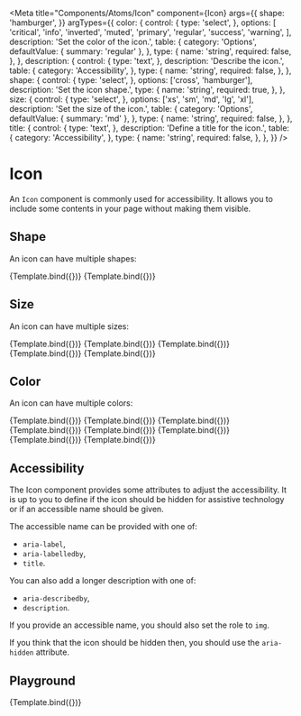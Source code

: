 
<Meta
  title="Components/Atoms/Icon"
  component={Icon}
  args={{
    shape: 'hamburger',
  }}
  argTypes={{
    color: {
      control: {
        type: 'select',
      },
      options: [
        'critical',
        'info',
        'inverted',
        'muted',
        'primary',
        'regular',
        'success',
        'warning',
      ],
      description: 'Set the color of the icon.',
      table: {
        category: 'Options',
        defaultValue: { summary: 'regular' },
      },
      type: {
        name: 'string',
        required: false,
      },
    },
    description: {
      control: {
        type: 'text',
      },
      description: 'Describe the icon.',
      table: {
        category: 'Accessibility',
      },
      type: {
        name: 'string',
        required: false,
      },
    },
    shape: {
      control: {
        type: 'select',
      },
      options: ['cross', 'hamburger'],
      description: 'Set the icon shape.',
      type: {
        name: 'string',
        required: true,
      },
    },
    size: {
      control: {
        type: 'select',
      },
      options: ['xs', 'sm', 'md', 'lg', 'xl'],
      description: 'Set the size of the icon.',
      table: {
        category: 'Options',
        defaultValue: { summary: 'md' },
      },
      type: {
        name: 'string',
        required: false,
      },
    },
    title: {
      control: {
        type: 'text',
      },
      description: 'Define a title for the icon.',
      table: {
        category: 'Accessibility',
      },
      type: {
        name: 'string',
        required: false,
      },
    },
  }}
/>


# Icon

An `Icon` component is commonly used for accessibility. It allows you to include some contents in your page without making them visible.

## Shape

An icon can have multiple shapes:

<Canvas>
  <Story
    name="Shape: Cross"
    args={{
      shape: 'cross',
    }}
  >
    {Template.bind({})}
  </Story>
  <Story
    name="Shape: Hamburger"
    args={{
      shape: 'hamburger',
    }}
  >
    {Template.bind({})}
  </Story>
</Canvas>

## Size

An icon can have multiple sizes:

<Canvas>
  <Story
    name="Size: Extra small"
    args={{
      size: 'xs',
    }}
  >
    {Template.bind({})}
  </Story>
  <Story
    name="Size: Small"
    args={{
      size: 'sm',
    }}
  >
    {Template.bind({})}
  </Story>
  <Story
    name="Size: Medium"
    args={{
      size: 'md',
    }}
  >
    {Template.bind({})}
  </Story>
  <Story
    name="Size: Large"
    args={{
      size: 'lg',
    }}
  >
    {Template.bind({})}
  </Story>
  <Story
    name="Size: Extra large"
    args={{
      size: 'xl',
    }}
  >
    {Template.bind({})}
  </Story>
</Canvas>

## Color

An icon can have multiple colors:

<Canvas>
  <Story
    name="Color: Critical"
    args={{
      color: 'critical',
    }}
  >
    {Template.bind({})}
  </Story>
  <Story
    name="Color: Info"
    args={{
      color: 'info',
    }}
  >
    {Template.bind({})}
  </Story>
  <Story
    name="Color: Inverted"
    args={{
      color: 'inverted',
    }}
  >
    {Template.bind({})}
  </Story>
  <Story
    name="Color: Muted"
    args={{
      color: 'muted',
    }}
  >
    {Template.bind({})}
  </Story>
  <Story
    name="Color: Primary"
    args={{
      color: 'primary',
    }}
  >
    {Template.bind({})}
  </Story>
  <Story
    name="Color: Regular"
    args={{
      color: 'regular',
    }}
  >
    {Template.bind({})}
  </Story>
  <Story
    name="Color: Success"
    args={{
      color: 'success',
    }}
  >
    {Template.bind({})}
  </Story>
  <Story
    name="Color: Warning"
    args={{
      color: 'warning',
    }}
  >
    {Template.bind({})}
  </Story>
</Canvas>

## Accessibility

The Icon component provides some attributes to adjust the accessibility. It is up to you to define if the icon should be hidden for assistive technology or if an accessible name should be given.

The accessible name can be provided with one of:

- `aria-label`,
- `aria-labelledby`,
- `title`.

You can also add a longer description with one of:

- `aria-describedby`,
- `description`.

If you provide an accessible name, you should also set the role to `img`.

If you think that the icon should be hidden then, you should use the `aria-hidden` attribute.

## Playground

<Canvas>
  <Story
    name="Playground"
    args={{
      color: 'regular',
      size: 'md',
    }}
  >
    {Template.bind({})}
  </Story>
</Canvas>

<ArgsTable story="Playground" />
